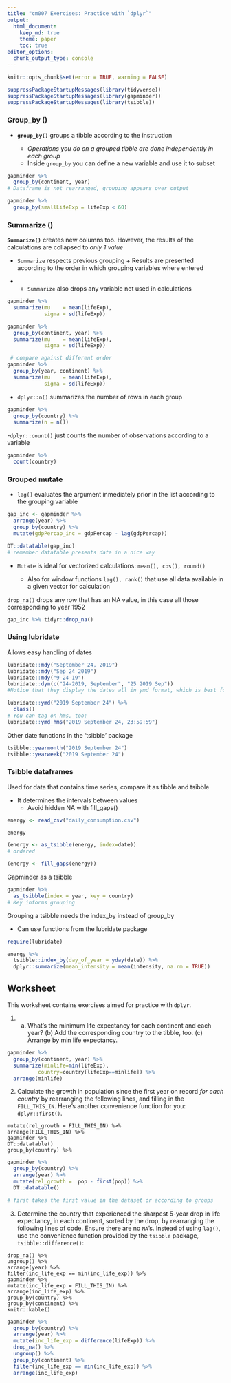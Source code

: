 ```yaml
---
title: "cm007 Exercises: Practice with `dplyr`"
output: 
  html_document:
    keep_md: true
    theme: paper
    toc: true
editor_options: 
  chunk_output_type: console
---
```


<!---The following chunk allows errors when knitting--->

```r
knitr::opts_chunk$set(error = TRUE, warning = FALSE)
```

```r
suppressPackageStartupMessages(library(tidyverse))
suppressPackageStartupMessages(library(gapminder))
suppressPackageStartupMessages(library(tsibble))
```

### Group_by ()


- **`group_by()`** groups a tibble according to the instruction\

    + _Operations you do on a grouped tibble are done independently in each group_
    + Inside `group_by` you can define a new variable and use it to subset

```r
gapminder %>% 
  group_by(continent, year)
# Dataframe is not rearranged, grouping appears over output

gapminder %>% 
  group_by(smallLifeExp = lifeExp < 60)
```

### Summarize ()

**`Summarize()`** creates new columns too. However, the results of the calculations are collapsed to _only 1 value_\

- `Summarize` respects previous grouping
        + Results are presented according to the order in which grouping variables where entered\
        
- - `Summarize` also drops any variable not used in calculations

```r
gapminder %>% 
  summarize(mu    = mean(lifeExp),
            sigma = sd(lifeExp))

gapminder %>% 
  group_by(continent, year) %>% 
  summarize(mu    = mean(lifeExp),
            sigma = sd(lifeExp))

 # compare against different order
gapminder %>% 
  group_by(year, continent) %>%   
  summarize(mu    = mean(lifeExp),
            sigma = sd(lifeExp))

```

- `dplyr::n()` summarizes the number of rows in each group

```r
gapminder %>% 
  group_by(country) %>% 
  summarize(n = n())
```

-`dplyr::count()` just counts the number of observations according to a variable

```r
gapminder %>% 
  count(country)
```

### Grouped mutate

- `lag()` evaluates the argument inmediately prior in the list according to the grouping variable

```r
gap_inc <- gapminder %>% 
  arrange(year) %>% 
  group_by(country) %>%
  mutate(gdpPercap_inc = gdpPercap - lag(gdpPercap))

DT::datatable(gap_inc)
# remember datatable presents data in a nice way
```

- `Mutate` is ideal for vectorized calculations: `mean(), cos(), round()`\

    + Also for window functions `lag(), rank()` that use all data available in a given vector for calculation


`drop_na()` drops any row that has an NA value, in this case all those corresponding to year 1952

```r
gap_inc %>% tidyr::drop_na()

```
 
### Using lubridate

Allows easy handling of dates

```r
lubridate::mdy("September 24, 2019")
lubridate::mdy("Sep 24 2019")
lubridate::mdy("9-24-19")
lubridate::dym(c("24-2019, September", "25 2019 Sep"))
#Notice that they display the dates all in ymd format, which is best for computing because the dates sort nicely this way.

lubridate::ymd("2019 September 24") %>% 
  class()
# You can tag on hms, too:
lubridate::ymd_hms("2019 September 24, 23:59:59")

```

Other date functions in the 'tsibble' package

```r
tsibble::yearmonth("2019 September 24")
tsibble::yearweek("2019 September 24")
```

### Tsibble dataframes

Used for data that contains time series, compare it as tibble and tsibble

- It determines the intervals between values
    + Avoid hidden NA with fill_gaps()
    
```r
energy <- read_csv("daily_consumption.csv")

energy

(energy <- as_tsibble(energy, index=date))
# ordered

(energy <- fill_gaps(energy))
```

Gapminder as a tsibble 

```r
gapminder %>% 
  as_tsibble(index = year, key = country)
# Key informs grouping
```

Grouping a tsibble needs the index_by instead of group_by

- Can use functions from the lubridate package

```r
require(lubridate)

energy %>% 
  tsibble::index_by(day_of_year = yday(date)) %>% 
  dplyr::summarize(mean_intensity = mean(intensity, na.rm = TRUE))
```


## Worksheet

This worksheet contains exercises aimed for practice with `dplyr`. 


1. (a) What's the minimum life expectancy for each continent and each year? (b) Add the corresponding country to the tibble, too. (c) Arrange by min life expectancy.

```r

gapminder %>% 
  group_by(continent, year) %>% 
  summarize(minlife=min(lifeExp),
          country=country[lifeExp==minlife]) %>%
  arrange(minlife)

```


2. Calculate the growth in population since the first year on record _for each country_ by rearranging the following lines, and filling in the `FILL_THIS_IN`. Here's another convenience function for you: `dplyr::first()`. 

```
mutate(rel_growth = FILL_THIS_IN) %>% 
arrange(FILL_THIS_IN) %>% 
gapminder %>% 
DT::datatable()
group_by(country) %>% 
```

```r
gapminder %>% 
  group_by(country) %>% 
  arrange(year) %>% 
  mutate(rel_growth =  pop - first(pop)) %>%
  DT::datatable()

# first takes the first value in the dataset or according to groups
```


3. Determine the country that experienced the sharpest 5-year drop in life expectancy, in each continent, sorted by the drop, by rearranging the following lines of code. Ensure there are no `NA`'s. Instead of using `lag()`, use the convenience function provided by the `tsibble` package, `tsibble::difference()`:

```
drop_na() %>% 
ungroup() %>% 
arrange(year) %>% 
filter(inc_life_exp == min(inc_life_exp)) %>% 
gapminder %>% 
mutate(inc_life_exp = FILL_THIS_IN) %>% 
arrange(inc_life_exp) %>% 
group_by(country) %>% 
group_by(continent) %>% 
knitr::kable()
```

```r
gapminder %>% 
  group_by(country) %>%
  arrange(year) %>% 
  mutate(inc_life_exp = difference(lifeExp)) %>%
  drop_na() %>% 
  ungroup() %>% 
  group_by(continent) %>% 
  filter(inc_life_exp == min(inc_life_exp)) %>% 
  arrange(inc_life_exp)

```



